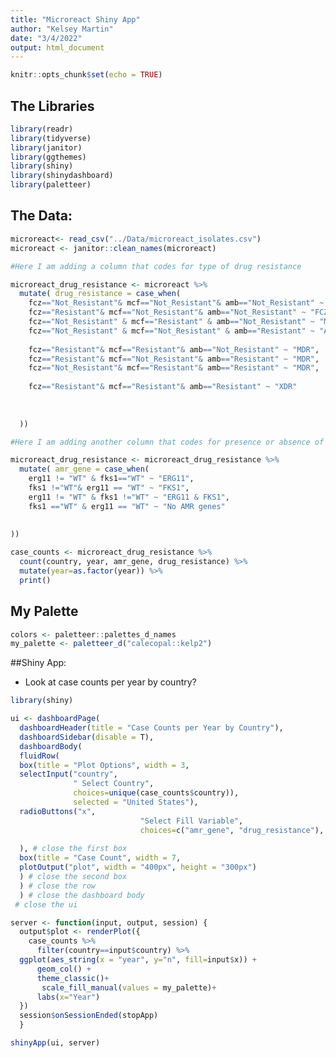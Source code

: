 ---
title: "Microreact Shiny App"
author: "Kelsey Martin"
date: "3/4/2022"
output: html_document
---

```{r setup, include=FALSE}
knitr::opts_chunk$set(echo = TRUE)
```

## The Libraries

```{r}
library(readr)
library(tidyverse)
library(janitor)
library(ggthemes)
library(shiny)
library(shinydashboard)
library(paletteer)
```
## The Data:
```{r}
microreact<- read_csv("../Data/microreact_isolates.csv")
microreact <- janitor::clean_names(microreact)
```

```{r}
#Here I am adding a column that codes for type of drug resistance

microreact_drug_resistance <- microreact %>% 
  mutate( drug_resistance = case_when(
    fcz=="Not_Resistant"& mcf=="Not_Resistant"& amb=="Not_Resistant" ~ "NR",
    fcz=="Resistant"& mcf=="Not_Resistant"& amb=="Not_Resistant" ~ "FCZ",
    fcz=="Not_Resistant" & mcf=="Resistant" & amb=="Not_Resistant" ~ "MCF",
    fcz=="Not_Resistant" & mcf=="Not_Resistant" & amb=="Resistant" ~ "AMB",
    
    fcz=="Resistant"& mcf=="Resistant"& amb=="Not_Resistant" ~ "MDR",
    fcz=="Resistant"& mcf=="Not_Resistant"& amb=="Resistant" ~ "MDR",
    fcz=="Not_Resistant"& mcf=="Resistant"& amb=="Resistant" ~ "MDR",
    
    fcz=="Resistant"& mcf=="Resistant"& amb=="Resistant" ~ "XDR"
    
    
    
  ))
```

```{r}
#Here I am adding another column that codes for presence or absence of known drug resistance genes

microreact_drug_resistance <- microreact_drug_resistance %>% 
  mutate( amr_gene = case_when(
    erg11 != "WT" & fks1=="WT" ~ "ERG11",
    fks1 !="WT"& erg11 == "WT" ~ "FKS1",
    erg11 != "WT" & fks1 !="WT" ~ "ERG11 & FKS1",
    fks1 =="WT" & erg11 == "WT" ~ "No AMR genes"
    
    
))

```



```{r}
case_counts <- microreact_drug_resistance %>% 
  count(country, year, amr_gene, drug_resistance) %>% 
  mutate(year=as.factor(year)) %>% 
  print()
```

## My Palette

```{r}
colors <- paletteer::palettes_d_names
my_palette <- paletteer_d("calecopal::kelp2")
```


##Shiny App:

-  Look at case counts per year by country?


```{r working shiny app}
library(shiny)

ui <- dashboardPage( 
  dashboardHeader(title = "Case Counts per Year by Country"),
  dashboardSidebar(disable = T),
  dashboardBody(
  fluidRow(
  box(title = "Plot Options", width = 3,
  selectInput("country",
              " Select Country",
              choices=unique(case_counts$country)), 
              selected = "United States"),
  radioButtons("x", 
                             "Select Fill Variable", 
                             choices=c("amr_gene", "drug_resistance"), selected = "drug_resistance"),
  
  ), # close the first box
  box(title = "Case Count", width = 7,
  plotOutput("plot", width = "400px", height = "300px")
  ) # close the second box
  ) # close the row
  ) # close the dashboard body
 # close the ui

server <- function(input, output, session) { 
  output$plot <- renderPlot({
    case_counts %>% 
      filter(country==input$country) %>%
  ggplot(aes_string(x = "year", y="n", fill=input$x)) +
      geom_col() + 
      theme_classic()+
       scale_fill_manual(values = my_palette)+
      labs(x="Year")
  })
  session$onSessionEnded(stopApp)
  }

shinyApp(ui, server)
```




